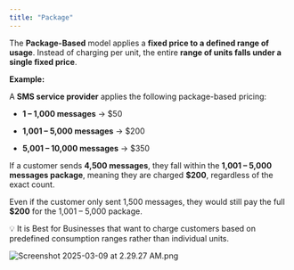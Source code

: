 ```yaml
---
title: "Package"
---
```


The **Package-Based** model applies a **fixed price to a defined range of usage**. Instead of charging per unit, the entire **range of units falls under a single fixed price**.

**Example:**

A **SMS service provider** applies the following package-based pricing:

* **1 – 1,000 messages** → $50

* **1,001 – 5,000 messages** → $200

* **5,001 – 10,000 messages** → $350

If a customer sends **4,500 messages**, they fall within the **1,001 – 5,000 messages package**, meaning they are charged **$200**, regardless of the exact count.

Even if the customer only sent 1,500 messages, they would still pay the full **$200** for the 1,001 – 5,000 package.

💡 It is Best for Businesses that want to charge customers based on predefined consumption ranges rather than individual units.

![Screenshot 2025-03-09 at 2.29.27 AM.png](/public/images/docs/Product%20catalogue/Plans/Charges%20in%20plans/Package/Screenshot_2025-03-09_at_2.29.27_AM.png)